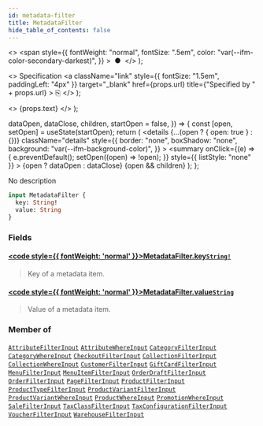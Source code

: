 ```yaml
---
id: metadata-filter
title: MetadataFilter
hide_table_of_contents: false
---
```


  <>
    <span
      style={{
        fontWeight: "normal",
        fontSize: ".5em",
        color: "var(--ifm-color-secondary-darkest)",
      }}
    >
      &nbsp;●&nbsp;
    </span>
  </>
);

  <>
    Specification
    <a
      className="link"
      style={{ fontSize: "1.5em", paddingLeft: "4px" }}
      target="\_blank"
      href={props.url}
      title={"Specified by " + props.url}
    >
      ⎘
    </a>
  </>
);

  <>
    <span className={props.class}>{props.text}</span>
  </>
);


  dataOpen,
  dataClose,
  children,
  startOpen = false,
}) => {
  const [open, setOpen] = useState(startOpen);
  return (
    <details
      {...(open ? { open: true } : {})}
      className="details"
      style={{
        border: "none",
        boxShadow: "none",
        background: "var(--ifm-background-color)",
      }}
    >
      <summary
        onClick={(e) => {
          e.preventDefault();
          setOpen((open) => !open);
        }}
        style={{ listStyle: "none" }}
      >
        {open ? dataOpen : dataClose}
      </summary>
      {open && children}
    </details>
  );
};

No description

```graphql
input MetadataFilter {
  key: String!
  value: String
}
```

### Fields

#### [<code style={{ fontWeight: 'normal' }}>MetadataFilter.<b>key</b></code>](#)<Bullet />[`String!`](../../../api-reference/miscellaneous/scalars/string) <Badge class="badge badge--secondary" text="non-null"/> <Badge class="badge badge--secondary" text="scalar"/>

> Key of a metadata item.

#### [<code style={{ fontWeight: 'normal' }}>MetadataFilter.<b>value</b></code>](#)<Bullet />[`String`](../../../api-reference/miscellaneous/scalars/string) <Badge class="badge badge--secondary" text="scalar"/>

> Value of a metadata item.

### Member of

[`AttributeFilterInput`](../../../api-reference/attributes/inputs/attribute-filter-input) <Badge class="badge badge--secondary" text="input"/><Bullet />[`AttributeWhereInput`](../../../api-reference/attributes/inputs/attribute-where-input) <Badge class="badge badge--secondary" text="input"/><Bullet />[`CategoryFilterInput`](../../../api-reference/products/inputs/category-filter-input) <Badge class="badge badge--secondary" text="input"/><Bullet />[`CategoryWhereInput`](../../../api-reference/products/inputs/category-where-input) <Badge class="badge badge--secondary" text="input"/><Bullet />[`CheckoutFilterInput`](../../../api-reference/checkout/inputs/checkout-filter-input) <Badge class="badge badge--secondary" text="input"/><Bullet />[`CollectionFilterInput`](../../../api-reference/products/inputs/collection-filter-input) <Badge class="badge badge--secondary" text="input"/><Bullet />[`CollectionWhereInput`](../../../api-reference/products/inputs/collection-where-input) <Badge class="badge badge--secondary" text="input"/><Bullet />[`CustomerFilterInput`](../../../api-reference/users/inputs/customer-filter-input) <Badge class="badge badge--secondary" text="input"/><Bullet />[`GiftCardFilterInput`](../../../api-reference/gift-cards/inputs/gift-card-filter-input) <Badge class="badge badge--secondary" text="input"/><Bullet />[`MenuFilterInput`](../../../api-reference/miscellaneous/inputs/menu-filter-input) <Badge class="badge badge--secondary" text="input"/><Bullet />[`MenuItemFilterInput`](../../../api-reference/miscellaneous/inputs/menu-item-filter-input) <Badge class="badge badge--secondary" text="input"/><Bullet />[`OrderDraftFilterInput`](../../../api-reference/orders/inputs/order-draft-filter-input) <Badge class="badge badge--secondary" text="input"/><Bullet />[`OrderFilterInput`](../../../api-reference/orders/inputs/order-filter-input) <Badge class="badge badge--secondary" text="input"/><Bullet />[`PageFilterInput`](../../../api-reference/pages/inputs/page-filter-input) <Badge class="badge badge--secondary" text="input"/><Bullet />[`ProductFilterInput`](../../../api-reference/products/inputs/product-filter-input) <Badge class="badge badge--secondary" text="input"/><Bullet />[`ProductTypeFilterInput`](../../../api-reference/products/inputs/product-type-filter-input) <Badge class="badge badge--secondary" text="input"/><Bullet />[`ProductVariantFilterInput`](../../../api-reference/products/inputs/product-variant-filter-input) <Badge class="badge badge--secondary" text="input"/><Bullet />[`ProductVariantWhereInput`](../../../api-reference/products/inputs/product-variant-where-input) <Badge class="badge badge--secondary" text="input"/><Bullet />[`ProductWhereInput`](../../../api-reference/products/inputs/product-where-input) <Badge class="badge badge--secondary" text="input"/><Bullet />[`PromotionWhereInput`](../../../api-reference/discounts/inputs/promotion-where-input) <Badge class="badge badge--secondary" text="input"/><Bullet />[`SaleFilterInput`](../../../api-reference/discounts/inputs/sale-filter-input) <Badge class="badge badge--secondary" text="input"/><Bullet />[`TaxClassFilterInput`](../../../api-reference/taxes/inputs/tax-class-filter-input) <Badge class="badge badge--secondary" text="input"/><Bullet />[`TaxConfigurationFilterInput`](../../../api-reference/taxes/inputs/tax-configuration-filter-input) <Badge class="badge badge--secondary" text="input"/><Bullet />[`VoucherFilterInput`](../../../api-reference/discounts/inputs/voucher-filter-input) <Badge class="badge badge--secondary" text="input"/><Bullet />[`WarehouseFilterInput`](../../../api-reference/products/inputs/warehouse-filter-input) <Badge class="badge badge--secondary" text="input"/>

